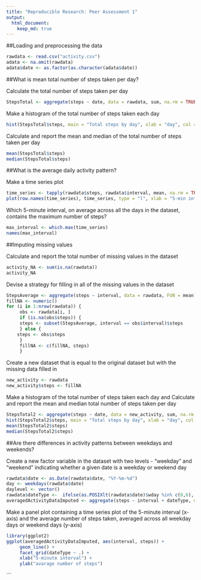 ```yaml
---
title: "Reproducible Research: Peer Assessment 1"
output: 
  html_document:
    keep_md: true
---
```


##Loading and preprocessing the data

```r
rawdata <- read.csv("activity.csv")
adata <- na.omit(rawdata)
adata$date <- as.factor(as.character(adata$date))
```

##What is mean total number of steps taken per day?

Calculate the total number of steps taken per day

```r
StepsTotal <- aggregate(steps ~ date, data = rawdata, sum, na.rm = TRUE)
```

Make a histogram of the total number of steps taken each day

```r
hist(StepsTotal$steps, main = "Total steps by day", xlab = "day", col = "red")
```

Calculate and report the mean and median of the total number of steps taken per day

```r
mean(StepsTotal$steps)
median(StepsTotal$steps)
```

##What is the average daily activity pattern?

Make a time series plot 

```r
time_series <- tapply(rawdata$steps, rawdata$interval, mean, na.rm = TRUE)
plot(row.names(time_series), time_series, type = "l", xlab = "5-min interval", ylab = "Average across all Days", main = "Average number of steps taken", col = "red")
```

Which 5-minute interval, on average across all the days in the dataset, contains the maximum number of steps?

```r
max_interval <- which.max(time_series)
names(max_interval)
```

##Imputing missing values

Calculate and report the total number of missing values in the dataset 

```r
activity_NA <- sum(is.na(rawdata))
activity_NA
```

Devise a strategy for filling in all of the missing values in the dataset

```r
StepsAverage <- aggregate(steps ~ interval, data = rawdata, FUN = mean)
fillNA <- numeric()
for (i in 1:nrow(rawdata)) {
     obs <- rawdata[i, ]
     if (is.na(obs$steps)) {
     steps <- subset(StepsAverage, interval == obs$interval)$steps
     } else {
    steps <- obs$steps
     }
     fillNA <- c(fillNA, steps)
     }
```

Create a new dataset that is equal to the original dataset but with the missing data filled in

```r
new_activity <- rawdata
new_activity$steps <- fillNA
```

Make a histogram of the total number of steps taken each day and Calculate and report the mean and median total number of steps taken per day

```r
StepsTotal2 <- aggregate(steps ~ date, data = new_activity, sum, na.rm = TRUE)
hist(StepsTotal2$steps, main = "Total steps by day", xlab = "day", col = "red")
mean(StepsTotal2$steps)
median(StepsTotal2$steps)
```

##Are there differences in activity patterns between weekdays and weekends?

Create a new factor variable in the dataset with two levels - "weekday" and "weekend" indicating whether a given date is a weekday or weekend day

```r
rawdata$date <- as.Date(rawdata$date, "%Y-%m-%d")
day <- weekdays(rawdata$date)
daylevel <- vector()
rawdata$dateType <-  ifelse(as.POSIXlt(rawdata$date)$wday %in% c(0,6), 'weekend', 'weekday')
averagedActivityDataImputed <- aggregate(steps ~ interval + dateType, data=rawdata, mean)
```

Make a panel plot containing a time series plot of the 5-minute interval (x-axis) and the average number of steps taken, averaged across all weekday days or weekend days (y-axis) 

```r
library(ggplot2)
ggplot(averagedActivityDataImputed, aes(interval, steps)) + 
     geom_line() + 
     facet_grid(dateType ~ .) +
     xlab("5-minute interval") + 
     ylab("avarage number of steps")
```


```
